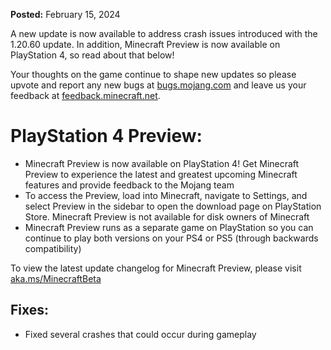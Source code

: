 **Posted:** February 15, 2024

A new update is now available to address crash issues introduced with the 1.20.60 update. In addition, Minecraft Preview is now available on PlayStation 4, so read about that below!

Your thoughts on the game continue to shape new updates so please upvote and report any new bugs at [bugs.mojang.com](https://bugs.mojang.com) and leave us your feedback at [feedback.minecraft.net](https://feedback.minecraft.net/).  
  

# **PlayStation 4 Preview:**

-   Minecraft Preview is now available on PlayStation 4! Get Minecraft Preview to experience the latest and greatest upcoming Minecraft features and provide feedback to the Mojang team
-   To access the Preview, load into Minecraft, navigate to Settings, and select Preview in the sidebar to open the download page on PlayStation Store. Minecraft Preview is not available for disk owners of Minecraft
-   Minecraft Preview runs as a separate game on PlayStation so you can continue to play both versions on your PS4 or PS5 (through backwards compatibility)

To view the latest update changelog for Minecraft Preview, please visit [aka.ms/MinecraftBeta](https://aka.ms/MinecraftBeta)  
  

## **Fixes:**

-   Fixed several crashes that could occur during gameplay